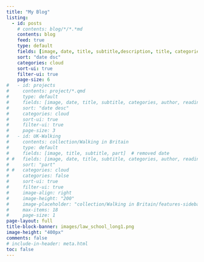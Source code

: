 ```yaml
---
title: "My Blog"
listing:
  - id: posts
    # contents: blog/*/*.*md
    contents: blog
    feed: true
    type: default
    fields: [image, date, title, subtitle,description, title, categories]  
    sort: "date dsc"
    categories: cloud
    sort-ui: true
    filter-ui: true
    page-size: 6
#   - id: projects
#     contents: project/*.qmd
#     type: default
#     fields: [image, date, title, subtitle, categories, author, reading-time]  
#     sort: "date desc"
#     categories: cloud
#     sort-ui: true
#     filter-ui: true
#     page-size: 3  
#   - id: UK-Walking
#     contents: collection/Walking in Britain
#     type: default
#     fields: [image, title, subtitle, part]  # removed date
# #   fields: [image, date, title, subtitle, categories, author, reading-time]  
#     sort: "part"
# #   categories: cloud
#     categories: false
#     sort-ui: true
#     filter-ui: true
#     image-align: right
#     image-height: "200"
#     image-placeholder: "collection/Walking in Britain/features-sidebar_IMG_2165.png"
#     max-items: 18
#     page-size: 1
page-layout: full
title-block-banner: images/law_school_long1.png
image-height: "400px"
comments: false
# include-in-header: meta.html  
toc: false
---
```


::: {#posts}
:::
